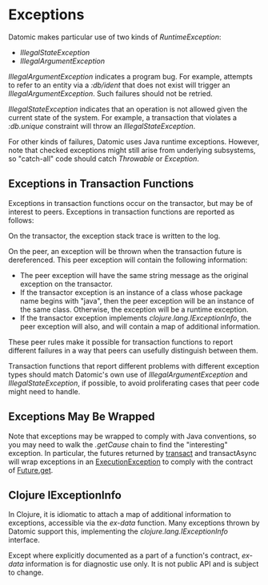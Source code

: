 Exceptions
==========

Datomic makes particular use of two kinds of *RuntimeException*:

- *IllegalStateException*
- *IllegalArgumentException*

*IllegalArgumentException* indicates a program bug. For example, attempts to refer to an entity via a *:db/ident* that does not exist will trigger an *IllegalArgumentException*. Such failures should not be retried.

*IllegalStateException* indicates that an operation is not allowed given the current state of the system. For example, a transaction that violates a *:db.unique* constraint will throw an *IllegalStateException*.

For other kinds of failures, Datomic uses Java runtime exceptions. However, note that checked exceptions might still arise from underlying subsystems, so "catch-all" code should catch *Throwable* or *Exception*.

Exceptions in Transaction Functions
-----------------------------------

Exceptions in transaction functions occur on the transactor, but may be of interest to peers. Exceptions in transaction functions are reported as follows:

On the transactor, the exception stack trace is written to the log.

On the peer, an exception will be thrown when the transaction future is dereferenced. This peer exception will contain the following information:

- The peer exception will have the same string message as the original exception on the transactor.
- If the transactor exception is an instance of a class whose package name begins with "java", then the peer exception will be an instance of the same class. Otherwise, the exception will be a runtime exception.
- If the transactor exception implements *clojure.lang.IExceptionInfo*, the peer exception will also, and will contain a map of additional information.

These peer rules make it possible for transaction functions to report different failures in a way that peers can usefully distinguish between them.

Transaction functions that report different problems with different exception types should match Datomic's own use of *IllegalArgumentException* and *IllegalStateException*, if possible, to avoid proliferating cases that peer code might need to handle.





Exceptions May Be Wrapped
-------------------------

Note that exceptions may be wrapped to comply with Java conventions, so you may need to walk the *.getCause* chain to find the "interesting" exception. In particular, the futures returned by [transact](../javadoc/datomic/Connection.html#transact-java.util.List-) and transactAsync will wrap exceptions in an [ExecutionException](https://docs.oracle.com/javase/6/docs/api/java/util/concurrent/ExecutionException.html) to comply with the contract of [Future.get](https://docs.oracle.com/javase/6/docs/api/java/util/concurrent/Future.html#get()).





Clojure IExceptionInfo
----------------------

In Clojure, it is idiomatic to attach a map of additional information to exceptions, accessible via the *ex-data* function. Many exceptions thrown by Datomic support this, implementing the *clojure.lang.IExceptionInfo* interface.

Except where explicitly documented as a part of a function's contract, *ex-data* information is for diagnostic use only. It is not public API and is subject to change.
